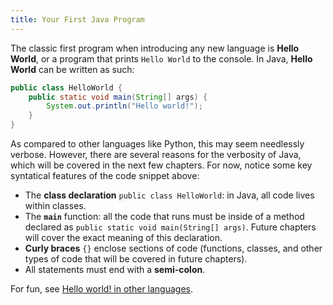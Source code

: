 ```yaml
---
title: Your First Java Program
---
```


<Youtube src="https://www.youtube.com/embed/Jfq90-4qsco?si=vGAGhcM6kIJr3tyQ"/>

The classic first program when introducing any new language is **Hello World**, or a program that prints `Hello World` to the console. In Java, **Hello World** can be written as such:

```java
public class HelloWorld {
    public static void main(String[] args) {
        System.out.println("Hello world!");
    }
}
```

As compared to other languages like Python, this may seem needlessly verbose. However, there are several reasons for the verbosity of Java, which will be covered in the next few chapters. For now, notice some key syntatical features of the code snippet above:

* The **class declaration** `public class HelloWorld`: in Java, all code lives within classes.&#x20;
* The **`main`** function: all the code that runs must be inside of a method declared as `public static void main(String[] args)`. Future chapters will cover the exact meaning of this declaration.
* **Curly braces** `{}` enclose sections of code (functions, classes, and other types of code that will be covered in future chapters).
* All statements must end with a **semi-colon**.&#x20;

For fun, see [Hello world! in other languages](https://www.rosettacode.org/wiki/Hello_world/Text).

